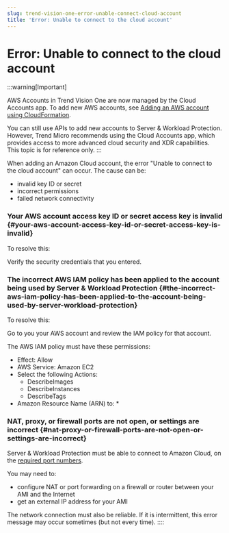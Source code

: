 ```yaml
---
slug: trend-vision-one-error-unable-connect-cloud-account
title: 'Error: Unable to connect to the cloud account'
---
```

# Error: Unable to connect to the cloud account

:::warning[Important]

AWS Accounts in Trend Vision One are now managed by the Cloud Accounts app. To add new AWS accounts, see [Adding an AWS account using CloudFormation](adding-aws-account.mdx).

You can still use APIs to add new accounts to Server & Workload Protection. However, Trend Micro recommends using the Cloud Accounts app, which provides access to more advanced cloud security and XDR capabilities. This topic is for reference only.
:::

When adding an Amazon Cloud account, the error "Unable to connect to the cloud account" can occur. The cause can be:

- invalid key ID or secret
- incorrect permissions
- failed network connectivity

### Your AWS account access key ID or secret access key is invalid {#your-aws-account-access-key-id-or-secret-access-key-is-invalid}

To resolve this:

Verify the security credentials that you entered.

### The incorrect AWS IAM policy has been applied to the account being used by Server & Workload Protection {#the-incorrect-aws-iam-policy-has-been-applied-to-the-account-being-used-by-server-workload-protection}

To resolve this:

Go to you your AWS account and review the IAM policy for that account.

The AWS IAM policy must have these permissions:

- Effect: Allow
- AWS Service: Amazon EC2
- Select the following Actions:
  - DescribeImages
  - DescribeInstances
  - DescribeTags
- Amazon Resource Name (ARN) to: \*

### NAT, proxy, or firewall ports are not open, or settings are incorrect {#nat-proxy-or-firewall-ports-are-not-open-or-settings-are-incorrect}

Server & Workload Protection must be able to connect to Amazon Cloud, on the [required port numbers](swp-port-numbers.mdx).

You may need to:

- configure NAT or port forwarding on a firewall or router between your AMI and the Internet
- get an external IP address for your AMI

The network connection must also be reliable. If it is intermittent, this error message may occur sometimes (but not every time).
::::
